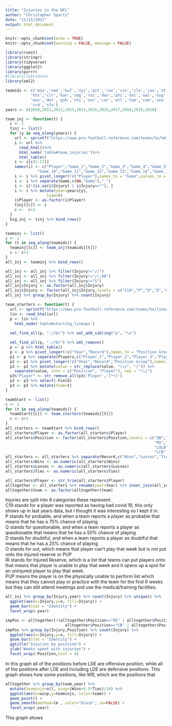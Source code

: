 ```yaml
---
title: "Injuries in the NFL"
author: "Christopher Spartz"
date: "11/15/2021"
output: html_document
---
```


```r
knitr::opts_chunk$set(echo = TRUE)
knitr::opts_chunk$set(warning = FALSE, message = FALSE) 
```

```r
library(rvest)
library(stringr)
library(tidyverse)
library(ggplot2)
library(purrr)
#library(lubridate)
library(xml2)

teamids <- c('mia','nwe','buf','nyj','pit','rav','cin','cle','jax','oti',
           'htx','clt','kan','sdg','rai','den','phi','dal','was','nyg',
           'min','det','gnb','chi','nor','car','atl','tam','ram','sea',
           'crd','sfo')
years <- c(2010,2011,2012,2013,2014,2015,2016,2017,2018,2019,2020)
```

```r
team_inj <- function(t) {
  c <- 1
  tinj <- list()
  for (y in seq_along(years)) {
    url <- sprintf("https://www.pro-football-reference.com/teams/%s/%d_injuries.htm",t,years[y])
    i <- url %>%
      read_html()%>%
      html_node('table#team_injuries')%>%
      html_table()
    i <- i[c(1:17)]
    names(i) <- c("Player","Game_1","Game_2","Game_3","Game_4","Game_5","Game_6","Game_7","Game_8","Game_9",
              "Game_10","Game_11","Game_12","Game_13","Game_14","Game_15","Game_16")
    i <- i %>% pivot_longer(!c("Player"),names_to = "Game",values_to = "Injury")
    i <- i %>% separate(Game,c(NA,"Game"),"_")
    i <- i[!(is.na(i$Injury) | i$Injury==""), ]
    i <- i %>% mutate(year=years[y],
                  team=t)
    i$Player <- as.factor(i$Player)
    tinj[[c]] <- i
    c <-  c+1
  }
  big_inj <- tinj %>% bind_rows()
}
```
```r
teaminj <- list()
c <- 1
for (t in seq_along(teamids)) {
  teaminj[[c]] <- team_inj(teamids[[t]])
  c <- c+1
}
all_inj <- teaminj %>% bind_rows()
```

```r
all_inj <- all_inj %>% filter(Injury!="//")
all_inj <- all_inj %>% filter(Injury!="//;90")
all_inj <- all_inj %>% filter(Injury!="S")
all_inj$Injury <- as.factor(all_inj$Injury)
all_inj$Injury <- factor(all_inj$Injury,levels = c("C19","P","Q","D","O","IR","PUP"))
all_inj %>% group_by(Injury) %>% count(Injury)
```


```r
team_starters <- function(t) {
  url <- sprintf("https://www.pro-football-reference.com/teams/%s/lineups.htm#starting_lineups",t)
  lin <- read_html(url)
  p <- lin %>%
    html_node('table#starting_lineups')
  
  xml_find_all(p, ".//br") %>% xml_add_sibling("p", "\n")

  xml_find_all(p, ".//br") %>% xml_remove()
  p <- p %>% html_table()
  p <- p %>% pivot_longer(!c("Year","Record"),names_to = "Position Group",values_to = "Players") %>% filter(Year>2009)
  p1 <- p %>% separate(Players,c("Player_1","Player_2","Player_3","Player_4","Player_5","Player_6"),sep = "\n")
  p2 <- p1 %>% pivot_longer(!c("Year","Record","Position Group"),names_to = "Field") %>% na.omit()
  p3 <- p2 %>% mutate(value = str_replace(value, "\\s", "|")) %>% 
    separate(value, into = c("Position", "Player"), sep = "\\|")
  p3$"Player" <- str_remove_all(p3$'Player','[*+]')
  p3 <- p3 %>% select(-Field)
  p3 <- p3 %>% mutate(team=t)
}
```

```r
teamStart <- list()
c <- 1
for (t in seq_along(teamids)) {
  teamStart[[c]] <- team_starters(teamids[[t]])
  c <- c+1
}
all_starters <- teamStart %>% bind_rows()
all_starters$Player <- as.factor(all_starters$Player)
all_starters$Position <- factor(all_starters$Position,levels = c("QB","RB","FB","WR","TE","LT","LG","C",
                                                                 "RG","RT","LDT","RDT","DE","DT","NT","LDE","RDE",
                                                                 "LOLB","LILB","RILB","ROLB","LLB","MLB","RLB",
                                                                 "LCB","RCB","CB","DB","SS","FS","PR","KR"))
all_starters <- all_starters %>% separate(Record,c("Wins","Losses","Ties"), sep = "-")
all_starters$Wins <- as.numeric(all_starters$Wins)
all_starters$Losses <- as.numeric(all_starters$Losses)
all_starters$Ties <- as.numeric(all_starters$Ties)
```


```r
all_starters$Player <- str_trim(all_starters$Player)
alltogether <- all_starters %>% rename(year=Year) %>% inner_join(all_inj, by=c("Player","year","team"))
alltogether$team <- as.factor(alltogether$team)
```

Injuries are split into 8 categories these represent:<br />
C19 stands for a player was reported as having had covid 19, this only shows up in last years data, but I thought it was interesting so I kept it in. <br />
P stands for probable, and when a team reports a player as probable that means that he has a 75% chance of playing <br />
Q stands for questionable, and when a team reports a player as questionable that means that he has a 50% chance of playing <br />
D stands for doubtful, and when a team reports a player as doubtful that means that he has a 25% chance of playing <br />
O stands for out, which means that player can't play that week but is not put onto the injured reserve or PUP <br />
IR stands for Injured Reserve, which is a list that teams can put players onto that means that player is unable to play that week and it opens up a spot for an uninjured player to play that week. <br />
PUP means the player is on the physically unable to perform list which means that they cannot play or practice with the team for the first 6 weeks but they can still attend meetings and use the medical/training facilities. <br />


```r
all_inj %>% group_by(Injury,year) %>% count(Injury) %>% unique() %>%
  ggplot(aes(x=Injury,y=n, fill=Injury)) +
  geom_bar(stat = "Identity") + 
  facet_wrap(~year)
```



```r
impPos <- alltogether[!(alltogether$Position=="DE" | alltogether$Position=="DT" | 
                          alltogether$Position=="CB" | alltogether$Position=="DB"),]
impPos %>% group_by(Injury,Position) %>% count(Injury) %>%
  ggplot(aes(x=Injury,y=n, fill=Injury)) +
  geom_bar(stat = "Identity") + 
  ggtitle("Injuries by position") +
  ylab("Weeks spent with injuries") +
  facet_wrap(~Position,ncol = 4)
```
In this graph all of the positions before LDE are offensive position, while all of the positions after LDE and including LDE are defensive positions.
This graph shows how some positions, like WR, which are the positions that 


```r
alltogether %>% group_by(team,year) %>% 
  mutate(teaminjs=n(), winp=(Wins+0.5*Ties)/16) %>%
  ggplot(aes(x=winp,y=teaminjs, color=team)) + 
  geom_point() +
  geom_smooth(method=lm , color="black", se=FALSE) +
  facet_wrap(~year)
```


This graph shows 








